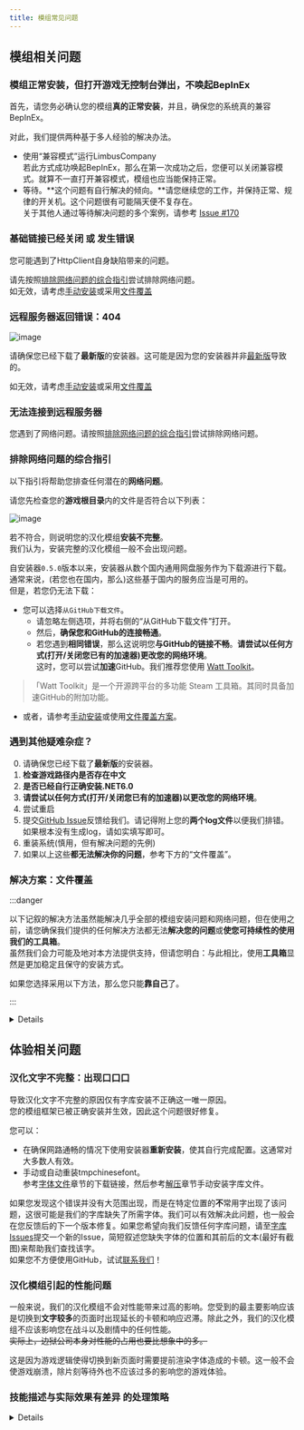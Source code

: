 ```yaml
---
title: 模组常见问题
---
```



## 模组相关问题

### 模组正常安装，但打开游戏无控制台弹出，不唤起BepInEx
首先，请您务必确认您的模组**真的正常安装**，并且，确保您的系统真的兼容BepInEx。

对此，我们提供两种基于多人经验的解决办法。
- 使用“兼容模式”运行LimbusCompany  
若此方式成功唤起BepInEx，那么在第一次成功之后，您便可以关闭兼容模式。就算不一直打开兼容模式，模组也应当能保持正常。
- 等待。**这个问题有自行解决的倾向。**请您继续您的工作，并保持正常、规律的开关机。这个问题很有可能隔天便不复存在。  
关于其他人通过等待解决问题的多个案例，请参考 [Issue #170](https://github.com/LocalizeLimbusCompany/LocalizeLimbusCompany/issues/170)

### 基础链接已经关闭 或 发生错误
您可能遇到了HttpClient自身缺陷带来的问题。

请先按照[排除网络问题的综合指引](https://www.zeroasso.top/docs/question#%E6%8E%92%E9%99%A4%E7%BD%91%E7%BB%9C%E9%97%AE%E9%A2%98%E7%9A%84%E7%BB%BC%E5%90%88%E6%8C%87%E5%BC%95)尝试排除网络问题。  
如无效，请考虑[手动安装](https://www.zeroasso.top/docs/install/install)或采用[文件覆盖](https://www.zeroasso.top/docs/question#%E8%A7%A3%E5%86%B3%E6%96%B9%E6%A1%88%E6%96%87%E4%BB%B6%E8%A6%86%E7%9B%96)

### 远程服务器返回错误：404
![image](/img/page/err404.jpg)

请确保您已经下载了**最新版**的安装器。这可能是因为您的安装器并非[最新版](https://www.zeroasso.top/docs/install/autoinstall#%E4%B8%8B%E8%BD%BD-%E5%B7%A5%E5%85%B7%E7%AE%B1)导致的。

如无效，请考虑[手动安装](https://www.zeroasso.top/docs/install/install)或采用[文件覆盖](https://www.zeroasso.top/docs/question#%E8%A7%A3%E5%86%B3%E6%96%B9%E6%A1%88%E6%96%87%E4%BB%B6%E8%A6%86%E7%9B%96)

### 无法连接到远程服务器
您遇到了网络问题。请按照[排除网络问题的综合指引](https://www.zeroasso.top/docs/question#%E6%8E%92%E9%99%A4%E7%BD%91%E7%BB%9C%E9%97%AE%E9%A2%98%E7%9A%84%E7%BB%BC%E5%90%88%E6%8C%87%E5%BC%95)尝试排除网络问题。

### 排除网络问题的综合指引
以下指引将帮助您排查任何潜在的**网络问题**。

请您先检查您的**游戏根目录**内的文件是否符合以下列表：

![image](/img/page/BIEfiles.png)

若不符合，则说明您的汉化模组**安装不完整**。  
我们认为，安装完整的汉化模组一般不会出现问题。

自安装器`0.5.0`版本以来，安装器从数个国内通用网盘服务作为下载源进行下载。通常来说，(若您也在国内，那么)这些基于国内的服务应当是可用的。  
但是，若您仍无法下载：
- 您可以选择```从GitHub下载文件```。  
  - 请忽略左侧选项，并将右侧的“从GitHub下载文件”打开。
  - 然后，**确保您和GitHub的连接畅通**。
  - 若您遇到**相同错误**，那么这说明您**与GitHub的链接不畅**。**请尝试以任何方式(打开/关闭您已有的加速器)更改您的网络环境**。  
这时，您可以尝试**加速**GitHub。我们推荐您使用 [Watt Toolkit](https://steampp.net/)。
> 「Watt Toolkit」是一个开源跨平台的多功能 Steam 工具箱。其同时具备加速GitHub的附加功能。
- 或者，请参考[手动安装](https://www.zeroasso.top/docs/install/install)或使用[文件覆盖方案](https://www.zeroasso.top/docs/question#%E8%A7%A3%E5%86%B3%E6%96%B9%E6%A1%88%E6%96%87%E4%BB%B6%E8%A6%86%E7%9B%96)。

### 遇到其他疑难杂症？
0. 请确保您已经下载了**最新版**的安装器。
1. **检查游戏路径内是否存在中文**
2. **是否已经自行正确安装.NET6.0**
3. **请尝试以任何方式(打开/关闭您已有的加速器)以更改您的网络环境**。
4. 尝试重启
5. 提交[GitHub Issue](https://github.com/LocalizeLimbusCompany/LocalizeLimbusCompany/issues)反馈给我们。请记得附上您的**两个log文件**以便我们排错。如果根本没有生成log，请如实填写即可。
6. 重装系统(慎用，但有解决问题的先例)
7. 如果以上这些**都无法解决你的问题**，参考下方的“文件覆盖”。

### 解决方案：文件覆盖

:::danger

以下记叙的解决方法虽然能解决几乎全部的模组安装问题和网络问题，但在使用之前，请您确保我们提供的任何解决方法都无法**解决您的问题**或**使您可持续性的使用我们的工具箱**。  
虽然我们会力可能及地对本方法提供支持，但请您明白：与此相比，使用**工具箱**显然是更加稳定且保守的安装方式。

如果您选择采用以下方法，那么您只能**靠自己**了。

:::

<details>

如果你无法使用工具箱 或 以上方法均不能解决您的问题：  
那么请暂时放下工具箱，让我们一起手动来解决这个问题，让您即刻使用汉化模组。

注：本方法**无法解决系统不兼容**等内生性问题。

首先，删除您已安装的模组，以防残留损坏的文件。  
（删除`winhttp.dll`, `doorstop_config.ini`, `BepInEx`, `dotnet` 四个文件或文件夹）

请点击打开以下OneDrive链接，并阅读后续指引。

[***链接：OneDrive For Business***](https://n07w1-my.sharepoint.com/:f:/g/personal/northwind_n07w1_onmicrosoft_com/ElVIKQVcHqtCj3a4NJjLdDUBMkVxSQ5S6TGQ0MzZlU1nBw)

您看到的是一位组员**本地**的、**正在正常使用**的、**已经初始化完毕**的、汉化模组的一份**在线副本**。  
这份在线副本一般会在新版模组发布后的**12小时**内进行同步。因此，请您在最新版汉化**发布后至少等待24小时**(或收到我们发出的、可以使用此方式的确认)之后再使用此方式更新您的汉化模组。

直接点击左上角 `Download`。您应该会下载一个**包含全部已列出文件的** zip 压缩包。  
将压缩包内的全部文件与文件夹**置于你的 Limbus Company 游戏根目录**内。  
使最终效果如下：

![image](/img/page/BIEfiles.png)

完成后请启动游戏，验证模组是否启动。
</details>

## 体验相关问题

### 汉化文字不完整：出现口口口
导致汉化文字不完整的原因仅有字库安装不正确这一唯一原因。  
您的模组框架已被正确安装并生效，因此这个问题很好修复。

您可以：
- 在确保网路通畅的情况下使用安装器**重新安装**，使其自行完成配置。这通常对大多数人有效。
- 手动或自动重装tmpchinesefont。  
参考[字体文件](https://www.zeroasso.top/docs/install/install#%E5%AD%97%E4%BD%93%E6%96%87%E4%BB%B6)章节的下载链接，然后参考[解压](https://www.zeroasso.top/docs/install/install#%E8%A7%A3%E5%8E%8B)章节手动安装字库文件。

如果您发现这个错误并没有大范围出现，而是在特定位置的**不**常用字出现了该问题，这很可能是我们的字库缺失了所需字体。我们可以有效解决此问题，也一般会在您反馈后的下一个版本修复。如果您希望向我们反馈任何字库问题，请至[字库Issues](https://github.com/LocalizeLimbusCompany/LLC_ChineseFontAsset/issues)提交一个新的Issue，简短叙述您缺失字体的位置和其前后的文本(最好有截图)来帮助我们查找该字。  
如果您不方便使用GitHub，试试[联系我们](https://www.zeroasso.top/docs/callus)！

### 汉化模组引起的性能问题
一般来说，我们的汉化模组不会对性能带来过高的影响。您受到的最主要影响应该是切换到**文字较多**的页面时出现延长的卡顿和响应迟滞。除此之外，我们的汉化模组不应该影响您在战斗以及剧情中的任何性能。  
~~实际上，边狱公司本身对性能的占用也要比想象中的多。~~

这是因为游戏逻辑使得切换到新页面时需要提前渲染字体造成的卡顿。这一般不会使游戏崩溃，除片刻等待外也不应该过多的影响您的游戏体验。

### 技能描述与实际效果有差异 的处理策略
<details>

![image](/img/page/diffStrat.png)
</details>
